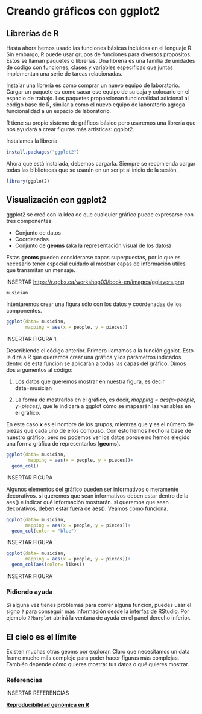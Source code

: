 # Creando gráficos con ggplot2

## Librerías de R

Hasta ahora hemos usado las funciones básicas incluidas en el lenguaje R. Sin embargo, R puede usar grupos de funciones para diversos propósitos. Estos se llaman paquetes o librerías. Una librería es una familia de unidades de código con funciones, clases y variables específicas que juntas implementan una serie de tareas relacionadas.

Instalar una librería es como comprar un nuevo equipo de laboratorio. Cargar un paquete es como sacar ese equipo de su caja y colocarlo en el espacio de trabajo. Los paquetes proporcionan funcionalidad adicional al código base de R, similar a como el nuevo equipo de laboratorio agrega funcionalidad a un espacio de laboratorio.

R tiene su propio sisteme de gráficos básico pero usaremos una librería que nos ayudará a crear figuras más artísticas: ggplot2.

Instalamos la librería

``` r
install.packages("ggplot2")
```

Ahora que está instalada, debemos cargarla. Siempre se recomienda cargar todas las bibliotecas que se usarán en un script al inicio de la sesión.

``` r
library(ggplot2)
```

## Visualización con ggplot2

ggplot2 se creó con la idea de que cualquier gráfico puede expresarse con tres componentes:

-   Conjunto de datos
-   Coordenadas
-   Conjunto de **geoms** (aka la representación visual de los datos)

Estas **geoms** pueden considerarse capas superpuestas, por lo que es necesario tener especial cuidado al mostrar capas de información útiles que transmitan un mensaje.

INSERTAR <https://r.qcbs.ca/workshop03/book-en/images/gglayers.png>

``` r
musician
```

Intentaremos crear una figura sólo con los datos y coordenadas de los componentes.

``` r
ggplot(data= musician,
       mapping = aes(x = people, y = pieces))
```

INSERTAR FIGURA 1.

Describiendo el código anterior. Primero llamamos a la función ggplot. Esto le dirá a R que queremos crear una gráfica y los parámetros indicados dentro de esta función se aplicarán a todas las capas del gráfico. Dimos dos argumentos al código:

1.  Los datos que queremos mostrar en nuestra figura, es decir data=musician

2.  La forma de mostrarlos en el gráfico, es decir, *mapping = aes(x=people, y=pieces)*, que le indicará a ggplot cómo se mapearán las variables en el gráfico.

En este caso **x** es el nombre de los grupos, mientras que **y** es el número de piezas que cada uno de ellos compuso. Con esto hemos hecho la base de nuestro gráfico, pero no podemos ver los datos porque no hemos elegido una forma gráfica de representarlos (**geoms**).

``` r
ggplot(data= musician,
        mapping = aes(x = people, y = pieces))+
  geom_col()
```

INSERTAR FIGURA

Algunos elementos del gráfico pueden ser informativos o meramente decorativos. si queremos que sean informativos deben estar dentro de la aes() e indicar qué información mostrarán. si queremos que sean decorativos, deben estar fuera de aes(). Veamos como funciona.

``` r
ggplot(data= musician,
       mapping = aes(x = people, y = pieces))+
  geom_col(color = "blue")
```

INSERTAR FIGURA

``` r
ggplot(data= musician,
       mapping = aes(x = people, y = pieces))+
  geom_col(aes(color= likes))
```

INSERTAR FIGURA

### Pidiendo ayuda

Si alguna vez tienes problemas para correr alguna función, puedes usar el signo `?` para conseguir más información desde la interfaz de RStudio. Por ejemplo `??barplot` abrirá la ventana de ayuda en el panel derecho inferior.

## El cielo es el límite

Existen muchas otras geoms por explorar. Claro que necesitamos un data frame mucho más complejo para poder hacer figuras más complejas. También depende cómo quieres mostrar tus datos o qué quieres mostrar.

### Referencias

INSERTAR REFERENCIAS

[**Reproducibilidad genómica en R**](https://swcarpentry.github.io/r-novice-gapminder/)
